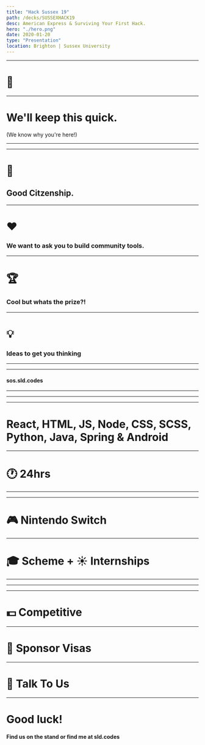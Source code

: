 ```yaml
---
title: "Hack Sussex 19"
path: /decks/SUSSEXHACK19
desc: American Express & Surviving Your First Hack.
hero: "./hero.png"
date: 2020-01-20
type: "Presentation"
location: Brighton | Sussex University
---
```




<Preload />


<PresImage image={AmericanExpress}/>

---
# 👋

---

# We'll keep this quick.

(We know why you're here!)

---

<PresImage image={Challenge}/>

---

# 💪

## Good Citzenship. 

---

# ❤️

### We want to ask you to build community tools. 

---

# 🏆

### Cool but whats the prize?!

---

# 💡

### Ideas to get you thinking

---

<PresImage image={FirstHack}/>

---

<PresImage image={SOS}/>

<h4 className="is-orange margin-0">sos.sld.codes</h4>

---

<PresImage image={TheTeam}/>

---

<PresImage image={Engineers}/>

---



# React, HTML, JS, Node, CSS, SCSS, Python, Java, Spring & Android



---

# 🕐 24hrs

---

<PresImage image={Esc}/>

---

# 🎮 Nintendo Switch

---

# 🎓 Scheme + ☀️ Internships

---

<PresImage image={Brighton}/>

---

<PresImage image={London}/>

---

# 💵 Competitive

---

# 🛂 Sponsor Visas

---

# 💬 Talk To Us

---


# Good luck!

<h4> Find us on the stand or find me at <span className="is-pink"> sld.codes </span> </h4>
